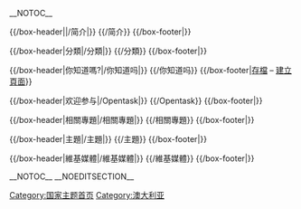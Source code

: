 {{NoteTA|G1=国家}}<!-- This portal was created using subst:box portal skeleton  -->
{{Portals browsebar}} __NOTOC__

<div style="clear:both; width:100%">

{{/box-header|<big>{{PAGENAME}}</big>|{{FULLPAGENAME}}/简介|}}
{{{{FULLPAGENAME}}/简介}}
{{/box-footer|}}

<div style="text-align:center; margin:0.25em auto 0.75em">{{purge|'''更多精選...'''}}</div>

<div class="portal-column-left"> <!-- Switch to one column on narrow screens -->

{{Random portal component|max=11|header=特色条目|footer=更多...| subpage=特色条目}}

{{Random portal component|max=11|header=精選傳記|footer=更多...| subpage=精选传记}}

{{/box-header|分類|{{FULLPAGENAME}}/分類|}}
{{{{FULLPAGENAME}}/分類}}
{{/box-footer|}}

</div>

<div class="portal-column-right"><!-- Switch to one column on narrow screens -->

{{Random portal component|max=10|header=精选图片|footer=更多圖片...| subpage=精选图片}}

{{/box-header|你知道嗎?|{{FULLPAGENAME}}/你知道吗|}}
{{{{FULLPAGENAME}}/你知道吗}}
{{/box-footer|[[{{FULLPAGENAME}}/你知道吗/存档|存檔]] – [[Help:创建新条目|建立頁面]]}}

{{/box-header|欢迎参与|{{FULLPAGENAME}}/Opentask|}}
{{{{FULLPAGENAME}}/Opentask}}
{{/box-footer|}}

{{/box-header|相關專題|{{FULLPAGENAME}}/相關專題|}}
{{{{FULLPAGENAME}}/相關專題}}
{{/box-footer|}}

</div>

<div style="clear:both; width:100%">

{{/box-header|主題|{{FULLPAGENAME}}/主題|}}
{{{{FULLPAGENAME}}/主題}}
{{/box-footer|}}

</div>

<div style="clear:both; width:100%">

{{/box-header|維基媒體|{{FULLPAGENAME}}/維基媒體|}}
{{{{FULLPAGENAME}}/維基媒體}}
{{/box-footer|}}

</div>
{{portals}}
{{purge page}}

__NOTOC__ __NOEDITSECTION__

[[Category:国家主题首页|Category:国家主题首页]]
[[Category:澳大利亚|Category:澳大利亚]]